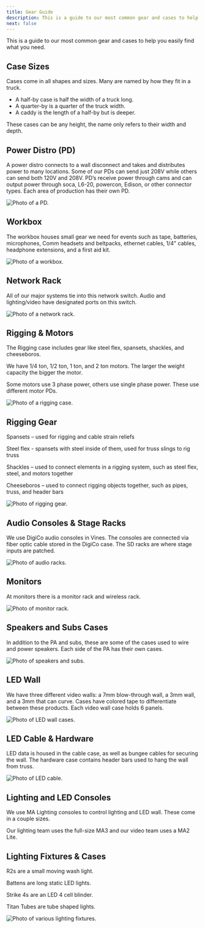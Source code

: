 ```yaml
---
title: Gear Guide
description: This is a guide to our most common gear and cases to help you easily find what you need.
next: false
---
```

This is a guide to our most common gear and cases to help you easily find what you need.

## Case Sizes
Cases come in all shapes and sizes. Many are named by how they fit in a truck.

- A half-by case is half the width of a truck long.
- A quarter-by is a quarter of the truck width.
- A caddy is the length of a half-by but is deeper.

These cases can be any height, the name only refers to their width and depth.

## Power Distro (PD)

A power distro connects to a wall disconnect and takes and distributes power to many locations. Some of our PDs can send just 208V while others can send both 120V and 208V. PD’s receive power through cams and can output power through soca, L6-20, powercon, Edison, or other connector types. Each area of production has their own PD.

![Photo of a PD.](https://github.com/Liberty-Broadcast-Experience/img/blob/main/gear%20guide%20photos/PD.png?raw=true)

## Workbox
The workbox houses small gear we need for events such as tape, batteries, microphones, Comm headsets and beltpacks, ethernet cables, 1/4" cables, headphone extensions, and a first aid kit.

![Photo of a workbox.](https://github.com/Liberty-Broadcast-Experience/img/blob/main/gear%20guide%20photos/workbox.png?raw=true)

## Network Rack
All of our major systems tie into this network switch. Audio and lighting/video have designated ports on this switch.

![Photo of a network rack.](https://github.com/Liberty-Broadcast-Experience/img/blob/main/gear%20guide%20photos/network.png?raw=true)

## Rigging & Motors
The Rigging case includes gear like steel flex, spansets, shackles, and cheeseboros.

We have 1/4 ton, 1/2 ton, 1 ton, and 2 ton motors. The larger the weight capacity the bigger the motor.

Some motors use 3 phase power, others use single phase power. These use different motor PDs.

![Photo of a rigging case.](https://github.com/Liberty-Broadcast-Experience/img/blob/main/gear%20guide%20photos/rigging%20case.png?raw=true)

## Rigging Gear
Spansets – used for rigging and cable strain reliefs

Steel flex - spansets with steel inside of them, used for truss slings to rig truss


Shackles – used to connect elements in a rigging system, such as steel flex, steel, and motors together

Cheeseboros – used to connect rigging objects together, such as pipes, truss, and header bars

![Photo of rigging gear.](https://github.com/Liberty-Broadcast-Experience/img/blob/main/gear%20guide%20photos/rigging%20gear.png?raw=true)

## Audio Consoles & Stage Racks
We use DigiCo audio consoles in Vines. The consoles are connected via fiber optic cable stored in the DigiCo case. The SD racks are where stage inputs are patched. 

![Photo of audio racks.](https://github.com/Liberty-Broadcast-Experience/img/blob/main/gear%20guide%20photos/audio%20consoles.png?raw=true)

## Monitors
At monitors there is a monitor rack and wireless rack.

![Photo of monitor rack.](https://github.com/Liberty-Broadcast-Experience/img/blob/main/gear%20guide%20photos/monitor%20rack.png?raw=true)


## Speakers and Subs Cases
In addition to the PA and subs, these are some of the cases used to wire and power speakers. Each side of the PA has their own cases.

![Photo of speakers and subs.](https://github.com/Liberty-Broadcast-Experience/img/blob/main/gear%20guide%20photos/speakers%20and%20subs.png?raw=true)

## LED Wall
We have three different video walls: a 7mm blow-through wall, a 3mm wall, and a 3mm that can curve. Cases have colored tape to differentiate between these products.
Each video wall case holds 6 panels. 

![Photo of LED wall cases.](https://github.com/Liberty-Broadcast-Experience/img/blob/main/gear%20guide%20photos/led%20wall.png?raw=true)

## LED Cable & Hardware
LED data is housed in the cable case, as well as bungee cables for securing the wall. The hardware case contains header bars used to hang the wall from truss.

![Photo of LED cable.](https://github.com/Liberty-Broadcast-Experience/img/blob/main/gear%20guide%20photos/video%20cable.png?raw=true)

## Lighting and LED Consoles
We use MA Lighting consoles to control lighting and LED wall. These come in a couple sizes.

Our lighting team uses the full-size MA3 and our video team uses a MA2 Lite.

## Lighting Fixtures & Cases
R2s are a small moving wash light.
  
Battens are long static LED lights. 

Strike 4s are an LED 4 cell blinder. 

Titan Tubes are tube shaped lights.

![Photo of various lighting fixtures.](https://github.com/Liberty-Broadcast-Experience/img/blob/main/gear%20guide%20photos/lighting%20fixtures.png?raw=true)